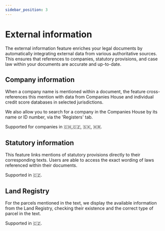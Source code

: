```yaml
---
sidebar_position: 3
---
```


# External information

The external information feature enriches your legal documents by automatically
integrating external data from various authoritative sources. This ensures that
references to companies, statutory provisions, and case law within your documents are
accurate and up-to-date.

## Company information

When a company name is mentioned within a document, the feature cross-references this
mention with data from Companies House and individual credit score databases in selected
jurisdictions.

We also allow you to search for a company in the Companies House by its name or ID
number, via the 'Registers' tab.

Supported for companies in 🇨🇭,🇨🇿, 🇸🇰, 🇭🇷.

## Statutory information

This feature links mentions of statutory provisions directly to their corresponding
texts. Users are able to access the exact wording of laws referenced within their
documents.

Supported in 🇨🇿.

## Land Registry

For the parcels mentioned in the text, we display the available information from the
Land Registry, checking their existence and the correct type of parcel in the text.

Supported in 🇨🇿.
